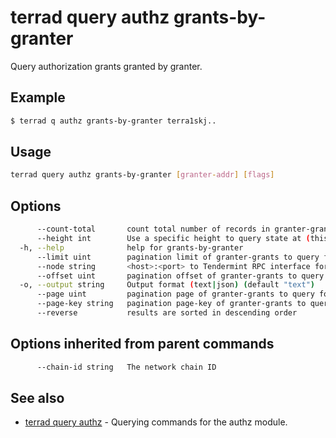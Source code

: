 # terrad query authz grants-by-granter

Query authorization grants granted by granter.

## Example

```sh Terrad
$ terrad q authz grants-by-granter terra1skj..
```

## Usage

```sh Terrad
terrad query authz grants-by-granter [granter-addr] [flags]
```

## Options

```sh Terrad
      --count-total       count total number of records in granter-grants to query for
      --height int        Use a specific height to query state at (this can error if the node is pruning state)
  -h, --help              help for grants-by-granter
      --limit uint        pagination limit of granter-grants to query for (default 100)
      --node string       <host>:<port> to Tendermint RPC interface for this chain (default "tcp://localhost:26657")
      --offset uint       pagination offset of granter-grants to query for
  -o, --output string     Output format (text|json) (default "text")
      --page uint         pagination page of granter-grants to query for. This sets offset to a multiple of limit (default 1)
      --page-key string   pagination page-key of granter-grants to query for
      --reverse           results are sorted in descending order
```

## Options inherited from parent commands

```sh Terrad
      --chain-id string   The network chain ID
```

## See also

* [terrad query authz](./terrad_query_authz.mdx)	 - Querying commands for the authz module.



